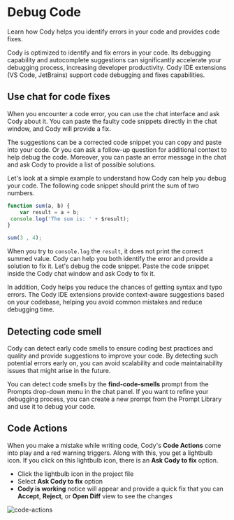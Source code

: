 # Debug Code

<p className="subtitle">Learn how Cody helps you identify errors in your code and provides code fixes.</p>

Cody is optimized to identify and fix errors in your code. Its debugging capability and autocomplete suggestions can significantly accelerate your debugging process, increasing developer productivity. Cody IDE extensions (VS Code, JetBrains) support code debugging and fixes capabilities.

## Use chat for code fixes

When you encounter a code error, you can use the chat interface and ask Cody about it. You can paste the faulty code snippets directly in the chat window, and Cody will provide a fix.

The suggestions can be a corrected code snippet you can copy and paste into your code. Or you can ask a follow-up question for additional context to help debug the code. Moreover, you can paste an error message in the chat and ask Cody to provide a list of possible solutions.

Let's look at a simple example to understand how Cody can help you debug your code. The following code snippet should print the sum of two numbers.

```js
function sum(a, b) {
    var result = a + b;
 console.log('The sum is: ' + $result);
}

sum(3 , 4);
```

When you try to `console.log` the `result`, it does not print the correct summed value. Cody can help you both identify the error and provide a solution to fix it. Let's debug the code snippet. Paste the code snippet inside the Cody chat window and ask Cody to fix it.

In addition, Cody helps you reduce the chances of getting syntax and typo errors. The Cody IDE extensions provide context-aware suggestions based on your codebase, helping you avoid common mistakes and reduce debugging time.

## Detecting code smell

Cody can detect early code smells to ensure coding best practices and quality and provide suggestions to improve your code. By detecting such potential errors early on, you can avoid scalability and code maintainability issues that might arise in the future.

You can detect code smells by the **find-code-smells** prompt from the Prompts drop-down menu in the chat panel. If you want to refine your debugging process, you can create a new prompt from the Prompt Library and use it to debug your code.

## Code Actions

When you make a mistake while writing code, Cody's **Code Actions** come into play and a red warning triggers. Along with this, you get a lightbulb icon. If you click on this lightbulb icon, there is an **Ask Cody to fix** option.

- Click the lightbulb icon in the project file
- Select **Ask Cody to fix** option
- **Cody is working** notice will appear and provide a quick fix that you can **Accept**, **Reject**, or **Open Diff** view to see the changes

![code-actions](https://storage.googleapis.com/sourcegraph-assets/Docs/cody-code-actions-vscode-1124.png)
